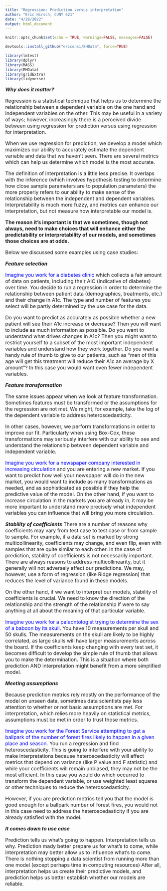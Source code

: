 ```yaml
---
title: "Regression: Prediction versus interpretation"
author: "Eric Hirsch, CUNY 621"
date: "4/28/2022"
output: html_document
---
```


```r
knitr::opts_chunk$set(echo = TRUE, warnings=FALSE, messages=FALSE)

devtools::install_github("ericonsi/EHData", force=TRUE)

library(lmtest)
library(dplyr)
library(MASS)
library(EHData)
library(gridExtra)
library(tidyverse)


```

<font size=3>

*__Why does it matter?__*

Regression is a statistical technique that helps us to determine the relationship between a dependent variable on the one hand and independent variables on the other. This may be useful in a variety of ways; however, increasingly there is a perceived divide between using regression for prediction versus using regression for interpretation. 

When we use regression for prediction, we develop a model which maximizes our ability to accurately estimate the dependent variable and data that we haven’t seen.  There are several metrics which can help us determine which model is the most accurate.

The definition of interpretation is a little less precise. It overlaps with the inference (which involves hypothesis testing to determine how close sample parameters are to population parameters) the more properly refers to our ability to make sense of the relationship between the independent and dependent variables. Interpretability is much more fuzzy, and metrics can enhance our interpretation, but not measure how interpretable our model is.

__The reason it’s important is that we sometimes, though not always, need to make choices that will enhance either the predictability or interpretability of our models, and sometimes those choices are at odds.__

Below we discussed some examples using case studies:

*__Feature selection__*

<font color=blue>Imagine you work for a diabetes clinic </font>which collects a fair amount of data on patients, including their AIC (indicative of diabetes) over time. You decide to run a regression in order to determine the relationship between patient data (demographics, treatments, etc.) and their change in A1c.  The type and number of features you select will be partly determined by the use case for the data.

Do you want to predict as accurately as possible whether a new patient will see their A1c increase or decrease? Then you will want to include as much information as possible. Do you want to understand what drives changes in A1c? Then you might want to restrict yourself to a subset of the most important independent variables and understand how they work together.  Do you want a handy rule of thumb to give to our patients, such as “men of this age will get this treatment will reduce their A1c an average by X amount”? In this case you would want even fewer independent variables.

*__Feature transformation__*

The same issues appear when we look at feature transformation. Sometimes features must be transformed or the assumptions for the regression are not met. We might, for example, take the log of the dependent variable to address heteroscedasticity. 

In other cases, however, we perform transformations in order to improve our fit. Particularly when using Box-Cox, these transformations may seriously interfere with our ability to see and understand the relationship between dependent variable and independent variable. 

<font color=blue>Imagine you work for a newspaper company interested in increasing circulation </font>and you are entering a new market.  If you want to predict how well your newspaper will do in the new market, you would want to include as many transformations as needed, and as sophisticated as possible if they help the predictive value of the model. On the other hand, if you want to increase circulation in the markets you are already in, it may be more important to understand more precisely what independent variables you can influence that will bring you more circulation.

*__Stability of coefficients__*
There are a number of reasons why coefficients may vary from test case to test case or from sample to sample. For example, if a data set is marked by strong multicollinearity, coefficients may change, and even flip, even with samples that are quite similar to each other. In the case of prediction, stability of coefficients is not necessarily important. There are always reasons to address multicollinearity, but it generally will not adversely affect our predictions.  We may, however, use a form of regression (like Ridge regression) that reduces the level of variance found in these models.

On the other hand, if we want to interpret our models, stability of coefficients is crucial. We need to know the direction of the relationship and the strength of the relationship if were to say anything at all about the meaning of that particular variable.

<font color=blue>Imagine you work for a paleontologist trying to determine the sex of a baboon by its skull</font>. You have 10 measurements per skull and 50 skulls.  The measurements on the skull are likely to be highly correlated, as large skulls will have larger measurements across the board. If the coefficients keep changing with every test set, it becomes difficult to develop the simple rule of thumb that allows you to make the determination. This is a situation where both prediction AND interpretation might benefit from a more simplified model.

__*Meeting assumptions*__

Because prediction metrics rely mostly on the performance of the model on unseen data, sometimes data scientists pay less attention to whether or not basic assumptions are met. For interpretation, which relies more heavily on statistical metrics, assumptions must be met in order to trust those metrics.

<font color=blue>Imagine you work for the Forest Service attempting to get a ballpark of the number of forest fires likely to happen in a given place and season</font>.  You run a regression and find heteroscedasticity. This is going to interfere with your ability to make interpretations because heteroscedasticity will affect metrics that depend on variance (like P value and F statistic) and while your coefficients will remain unbiased, they may not be the most efficient.  In this case you would do which occurred to transform the dependent variable, or use weighted least squares or other techniques to reduce the heteroscedasticity.  

However, if you are prediction metrics tell you that the model is good enough for a ballpark number of forest fires, you would not in this case need to address the heteroscedasticity if you are already satisfied with the model.

*__It comes down to use case__*

Prediction tells us what’s going to happen. Interpretation tells us why. Prediction mady better prepare us for what’s to come, while interpretation may better allow us to influence what’s to come. There is nothing stopping a data scientist from running more than one model (except perhaps time in computing resources) After all, interpretation helps us create their predictive models, and prediction helps us better establish  whether our models are reliable.


